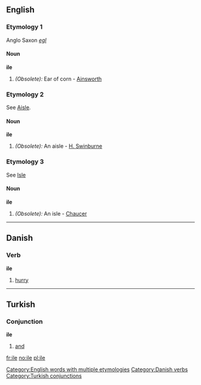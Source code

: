 ==English==

===Etymology 1===
Anglo Saxon ''[[egl]]''

====Noun====
'''ile'''

#''(Obsolete):'' Ear of corn - [[Ainsworth]]

===Etymology 2===
See [[Aisle]].

====Noun====
'''ile'''

#''(Obsolete):'' An aisle - [[H. Swinburne]]

===Etymology 3===
See [[Isle]]

====Noun====
'''ile'''

#''(Obsolete):'' An isle - [[Chaucer]]

[[Category:English words with multiple etymologies]]

----

==Danish==

=== Verb ===
'''ile'''

# [[hurry]]

[[Category:Danish verbs]]

----

==Turkish==

=== Conjunction ===
'''ile'''

# [[and]]

[[Category:Turkish conjunctions]]

[[fr:ile]]
[[no:ile]]
[[pl:ile]]